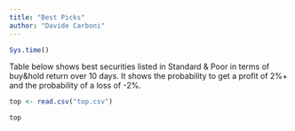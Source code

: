 ```yaml
---
title: "Best Picks"
author: "Davide Carboni"
---
```

```r
Sys.time()
```

Table below shows best securities listed in Standard & Poor in terms of buy&hold return over 10 days. It shows the probability to get a profit of 2%+ and the probability of a loss of -2%. 
```r
top <- read.csv("top.csv")
```


```r
top
```